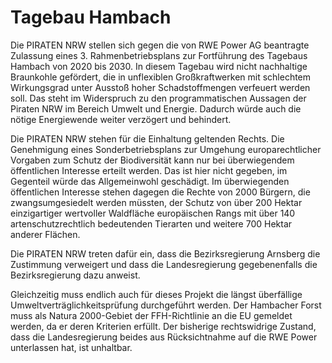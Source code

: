 = Tagebau Hambach =

Die PIRATEN NRW stellen sich gegen die von RWE Power AG beantragte Zulassung eines 3. Rahmenbetriebsplans zur Fortführung des Tagebaus Hambach von 2020 bis 2030. In diesem Tagebau wird nicht nachhaltige Braunkohle gefördert, die in unflexiblen Großkraftwerken mit schlechtem Wirkungsgrad unter Ausstoß hoher Schadstoffmengen verfeuert werden soll. Das steht im Widerspruch zu den programmatischen Aussagen der Piraten NRW im Bereich Umwelt und Energie. Dadurch würde auch die nötige Energiewende weiter verzögert und behindert.

Die PIRATEN NRW stehen für die Einhaltung geltenden Rechts. Die Genehmigung eines Sonderbetriebsplans zur Umgehung europarechtlicher Vorgaben zum Schutz der Biodiversität kann nur bei überwiegendem öffentlichen Interesse erteilt werden. Das ist hier nicht gegeben, im Gegenteil würde das Allgemeinwohl geschädigt. Im überwiegenden öffentlichen Interesse stehen dagegen die Rechte von 2000 Bürgern, die zwangsumgesiedelt werden müssten, der Schutz von über 200 Hektar einzigartiger wertvoller Waldfläche europäischen Rangs mit über 140 artenschutzrechtlich bedeutenden Tierarten und weitere 700 Hektar anderer Flächen.

Die PIRATEN NRW treten dafür ein, dass die Bezirksregierung Arnsberg die Zustimmung verweigert und dass die Landesregierung gegebenenfalls die Bezirksregierung dazu anweist.

Gleichzeitig muss endlich auch für dieses Projekt die längst überfällige Umweltverträglichkeitsprüfung durchgeführt werden. Der Hambacher Forst muss als Natura 2000-Gebiet der FFH-Richtlinie an die EU gemeldet werden, da er deren Kriterien erfüllt. Der bisherige rechtswidrige Zustand, dass die Landesregierung beides aus Rücksichtnahme auf die RWE Power unterlassen hat, ist unhaltbar.
